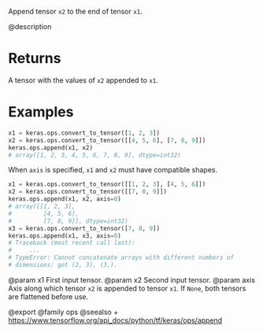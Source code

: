 Append tensor `x2` to the end of tensor `x1`.

@description

# Returns
A tensor with the values of `x2` appended to `x1`.

# Examples
```python
x1 = keras.ops.convert_to_tensor([1, 2, 3])
x2 = keras.ops.convert_to_tensor([[4, 5, 6], [7, 8, 9]])
keras.ops.append(x1, x2)
# array([1, 2, 3, 4, 5, 6, 7, 8, 9], dtype=int32)
```

When `axis` is specified, `x1` and `x2` must have compatible shapes.
```python
x1 = keras.ops.convert_to_tensor([[1, 2, 3], [4, 5, 6]])
x2 = keras.ops.convert_to_tensor([[7, 8, 9]])
keras.ops.append(x1, x2, axis=0)
# array([[1, 2, 3],
#         [4, 5, 6],
#         [7, 8, 9]], dtype=int32)
x3 = keras.ops.convert_to_tensor([7, 8, 9])
keras.ops.append(x1, x3, axis=0)
# Traceback (most recent call last):
#     ...
# TypeError: Cannot concatenate arrays with different numbers of
# dimensions: got (2, 3), (3,).
```

@param x1 First input tensor.
@param x2 Second input tensor.
@param axis Axis along which tensor `x2` is appended to tensor `x1`.
    If `None`, both tensors are flattened before use.

@export
@family ops
@seealso
+ <https://www.tensorflow.org/api_docs/python/tf/keras/ops/append>
